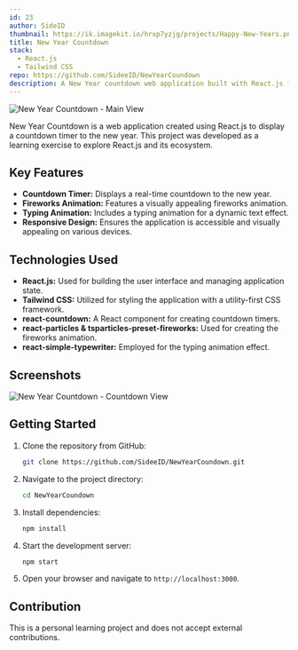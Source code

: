 ```yaml
---
id: 23
author: SideID
thumbnail: https://ik.imagekit.io/hrxp7yzjg/projects/Happy-New-Years.png?updatedAt=1741617442091
title: New Year Countdown
stack:
  - React.js
  - Tailwind CSS
repo: https://github.com/SideeID/NewYearCoundown
description: A New Year countdown web application built with React.js for learning purposes.
---
```


<img
  src='https://ik.imagekit.io/hrxp7yzjg/projects/Happy-New-Years.png?updatedAt=1741617442091'
  alt='New Year Countdown - Main View'
  fetchPriority='high'
/>

New Year Countdown is a web application created using React.js to display a countdown timer to the new year. This project was developed as a learning exercise to explore React.js and its ecosystem.

## Key Features

- **Countdown Timer:** Displays a real-time countdown to the new year.
- **Fireworks Animation:** Features a visually appealing fireworks animation.
- **Typing Animation:** Includes a typing animation for a dynamic text effect.
- **Responsive Design:** Ensures the application is accessible and visually appealing on various devices.

## Technologies Used

- **React.js:** Used for building the user interface and managing application state.
- **Tailwind CSS:** Utilized for styling the application with a utility-first CSS framework.
- **react-countdown:** A React component for creating countdown timers.
- **react-particles & tsparticles-preset-fireworks:** Used for creating the fireworks animation.
- **react-simple-typewriter:** Employed for the typing animation effect.

## Screenshots

<img
  src='https://ik.imagekit.io/hrxp7yzjg/projects/Happy-New-Years-1.png?updatedAt=1741617243073'
  alt='New Year Countdown - Countdown View'
/>

## Getting Started

1.  Clone the repository from GitHub:

    ```bash
    git clone https://github.com/SideeID/NewYearCoundown.git
    ```

2.  Navigate to the project directory:

    ```bash
    cd NewYearCoundown
    ```

3.  Install dependencies:

    ```bash
    npm install
    ```

4.  Start the development server:

    ```bash
    npm start
    ```

5.  Open your browser and navigate to `http://localhost:3000`.

## Contribution

This is a personal learning project and does not accept external contributions.
